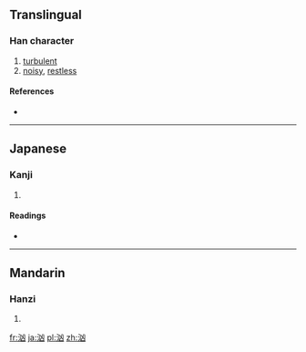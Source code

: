 {{also|洶}}
==Translingual==

===Han character===
{{Han char|rn=85|rad=水|as=04|sn=7|four=|canj=水山大 (EUK)}}

# [[turbulent]]
# [[noisy]], [[restless]]

====References====
* {{Han ref|kx=0609.010|dkj=17172|dj=1001.150|hdz=31568.060|uh=6C79|ud=27769}}

----

==Japanese==

===Kanji===
{{ja-kanji|grade=|rs=水04}}

# {{defn|Japanese|sort=水04}}

====Readings====
* {{ja-readings|on=[[きょう]] (kyō)|kun=[[わく]] (waku)}}

----

==Mandarin==

===Hanzi===
{{cmn-hanzi|tra=洶|pin=[[xiōng]] ([[xiong1]])|wg=hsiung<sup>1</sup>}}

# {{defn|Mandarin|sort=水04}}

[[fr:汹]]
[[ja:汹]]
[[pl:汹]]
[[zh:汹]]